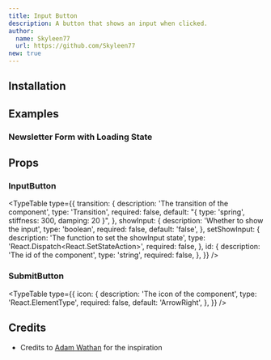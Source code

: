 ```yaml
---
title: Input Button
description: A button that shows an input when clicked.
author:
  name: Skyleen77
  url: https://github.com/Skyleen77
new: true
---
```


<ComponentPreview name="input-button-demo" />

## Installation

<ComponentInstallation name="input-button" />

## Examples

### Newsletter Form with Loading State

<ComponentPreview name="input-button-loading-demo" />

## Props

### InputButton

<TypeTable
  type={{
    transition: {
      description: 'The transition of the component',
      type: 'Transition',
      required: false,
      default: "{ type: 'spring', stiffness: 300, damping: 20 }",
    },
    showInput: {
      description: 'Whether to show the input',
      type: 'boolean',
      required: false,
      default: 'false',
    },
    setShowInput: {
      description: 'The function to set the showInput state',
      type: 'React.Dispatch<React.SetStateAction<boolean>>',
      required: false,
    },
    id: {
      description: 'The id of the component',
      type: 'string',
      required: false,
    },
  }}
/>

### SubmitButton

<TypeTable
  type={{
    icon: {
      description: 'The icon of the component',
      type: 'React.ElementType',
      required: false,
      default: 'ArrowRight',
    },
  }}
/>

## Credits

- Credits to [Adam Wathan](https://x.com/adamwathan/status/1890105358519341205) for the inspiration
